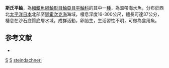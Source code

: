 {{Speciesbox
| taxon = Sebastes steindachneri
| binomial_authority = [[Hilgendorf|Hilgendorf]], 1880
| image = Sebastes steindachneri.jpg
| image_caption = 斯氏平鮋
| status = NE
| status_system = IUCN3.1
}}

'''斯氏平鮋'''，為[[輻鰭魚綱|輻鰭魚綱]][[鮋形目|鮋形目]][[鮋亞目|鮋亞目]][[平鮋科|平鮋科]]的其中一[[種|種]]，為溫帶海水魚，分布於西北[[太平洋|太平洋]][[日本|日本]]北部至[[鄂霍次克海|鄂霍次克海]]海域，棲息深度16-300公尺，體長可達37公分，棲息在沙石底質底層水域，成群活動，卵胎生，生活習性不明，可做為食用魚。

==参考文献==
*{{FishBase_species|genus=Sebastes|species=steindachneri|year=2014|month=6}}

{{鮋形目小作品}}
{{Taxonbar}}
[[Category:_1880年描述的鱼类|S]]
[[Category:食用魚|S]]
[[Category:平鮋屬|steindachneri]]